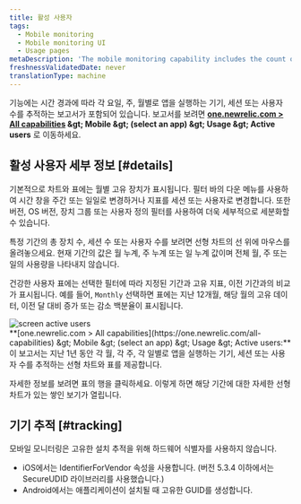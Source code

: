 ```yaml
---
title: 활성 사용자
tags:
  - Mobile monitoring
  - Mobile monitoring UI
  - Usage pages
metaDescription: 'The mobile monitoring capability includes the count of unique devices, sessions, or users running your mobile app each day, week, or month trended over time.'
freshnessValidatedDate: never
translationType: machine
---
```


<InlinePopover type="mobile" />기능에는 시간 경과에 따라 각 요일, 주, 월별로 앱을 실행하는 기기, 세션 또는 사용자 수를 추적하는 보고서가 포함되어 있습니다. 보고서를 보려면 <DNT>**[one.newrelic.com &gt; All capabilities](https://one.newrelic.com/all-capabilities) &amp;gt; Mobile &amp;gt; (select an app) &amp;gt; Usage &amp;gt; Active users**</DNT> 로 이동하세요.

## 활성 사용자 세부 정보 [#details]

기본적으로 차트와 표에는 월별 고유 장치가 표시됩니다. 필터 바의 다운 메뉴를 사용하여 시간 창을 주간 또는 일일로 변경하거나 지표를 세션 또는 사용자로 변경합니다. 또한 버전, OS 버전, 장치 그룹 또는 사용자 정의 필터를 사용하여 더욱 세부적으로 세분화할 수 있습니다.

특정 기간의 총 장치 수, 세션 수 또는 사용자 수를 보려면 선형 차트의 선 위에 마우스를 올려놓으세요. 현재 기간의 값은 월 누계, 주 누계 또는 일 누계 값이며 전체 월, 주 또는 일의 사용량을 나타내지 않습니다.

건강한 사용자 표에는 선택한 필터에 따라 지정된 기간과 고유 지표, 이전 기간과의 비교가 표시됩니다. 예를 들어, `Monthly` 선택하면 표에는 지난 12개월, 해당 월의 고유 데이터, 이전 달 대비 증가 또는 감소 백분율이 표시됩니다.

<img title="screen active users" alt="screen active users" src="/images/mobile_screenshot_full-active_users.webp" />

<figcaption>
  <DNT>**[one.newrelic.com &gt; All capabilities](https://one.newrelic.com/all-capabilities) &amp;gt; Mobile &amp;gt; (select an app) &amp;gt; Usage &amp;gt; Active users:**</DNT> 이 보고서는 지난 1년 동안 각 월, 각 주, 각 일별로 앱을 실행하는 기기, 세션 또는 사용자 수를 추적하는 선형 차트와 표를 제공합니다.
</figcaption>

자세한 정보를 보려면 표의 행을 클릭하세요. 이렇게 하면 해당 기간에 대한 자세한 선형 차트가 있는 쌓인 보기가 열립니다.

## 기기 추적 [#tracking]

모바일 모니터링은 고유한 설치 추적을 위해 하드웨어 식별자를 사용하지 않습니다.

* iOS에서는 IdentifierForVendor 속성을 사용합니다. (버전 5.3.4 이하에서는 SecureUDID 라이브러리를 사용했습니다.)
* Android에서는 애플리케이션이 설치될 때 고유한 GUID를 생성합니다.